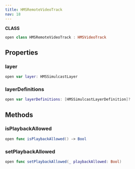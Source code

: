 ```yaml
---
title: HMSRemoteVideoTrack
nav: 18
---
```


**CLASS**
```swift
open class HMSRemoteVideoTrack : HMSVideoTrack
```
## Properties
### layer
```swift
open var layer: HMSSimulcastLayer
```
### layerDefinitions
```swift
open var layerDefinitions: [HMSSimulcastLayerDefinition]?
```
## Methods
### isPlaybackAllowed
```swift
open func isPlaybackAllowed() -> Bool
```
### setPlaybackAllowed
```swift
open func setPlaybackAllowed(_ playbackAllowed: Bool)
```
